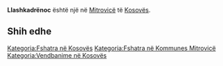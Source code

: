 {{Fshat në 
 | Emri                = Llashkadrënoc
 | EmriAlt                = 
 | NAME_SHORT_FORM=      
 | NAME_GENERIC=      
 | NAME_SORT_NAME_RO=      LLASHKADRENOC
 | FULL_NAME_RO = Llashkadrënoc
 | FULL_NAME_ND_RO=Llashkadrenoc
 | SORT_NAME_RG=LLASHKADRENOC
 | FULL_NAME_RG=Llashkadrënoc
 | FULL_NAME_ND_RG=Llashkadrenoc
 | SRP_NAME_SHORT_FORM=      
 | SRP_NAME_GENERIC=      
 | SRP_NAME_SORT_NAME_RO=      
 | SRP_FULL_NAME_RO = 
 | SRP_FULL_NAME_ND_RO=
 | SRP_SORT_NAME_RG=
 | SRP_FULL_NAME_RG=
 | SRP_FULL_NAME_ND_RG=
 | Emri (Rasa dhanore) = 
 | Figura              = 
 | Shteti              = Kosovo
 | Komuna              = Mitrovicë
 | Kodi postar         = 
 | Sipërfaqja          = 

 | Popullsia           = 

 | Regj. i popullsisë  = 
 | Dend. e popullsisë  = 
 | Faqja zyrtare       = 
 <!--- Koordinatat ----> 
 | Gjerësia            = 42.533333
 | Gjatësia            = 20.7475
 | Lartësia            = 
}}
'''Llashkadrënoc''' është një [[]] në [[Mitrovicë]] të [[Kosovës]].

<!-- == Gjeografia == -->
<!-- == Historia == -->
<!-- == Demografia == -->
== Shih edhe ==
{{Komuna Mitrovicë}}
{{Kosovo-Administrata-Cung}}

[[Kategoria:Fshatra në Kosovës]]
[[Kategoria:Fshatra në Kommunes Mitrovicë]]
[[Kategoria:Vendbanime në Kosovës]]